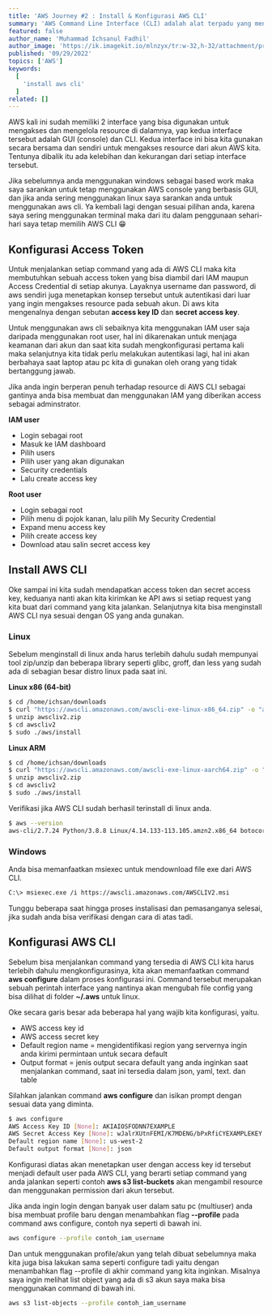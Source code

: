 ---
title: 'AWS Journey #2 : Install & Konfigurasi AWS CLI'
summary: 'AWS Command Line Interface (CLI) adalah alat terpadu yang menyediakan antarmuka yang konsisten untuk berinteraksi dengan semua bagian AWS'
featured: false
author_name: 'Muhammad Ichsanul Fadhil'
author_image: 'https://ik.imagekit.io/mlnzyx/tr:w-32,h-32/attachment/profile.webp'
published: '09/29/2022'
topics: ['AWS']
keywords:
  [
    'install aws cli'
  ]
related: []
---
AWS kali ini sudah memiliki 2 interface yang bisa digunakan untuk mengakses dan mengelola resource di dalamnya, yap kedua interface tersebut adalah GUI (console) dan CLI. Kedua interface ini bisa kita gunakan secara bersama dan sendiri untuk mengakses resource dari akun AWS kita. Tentunya dibalik itu ada kelebihan dan kekurangan dari setiap interface tersebut.

Jika sebelumnya anda menggunakan windows sebagai based work maka saya sarankan untuk tetap menggunakan AWS console yang berbasis GUI, dan jika anda sering menggunakan linux saya sarankan anda untuk menggunakan aws cli. Ya kembali lagi dengan sesuai pilihan anda, karena saya sering menggunakan terminal maka dari itu dalam penggunaan sehari-hari saya tetap memilih AWS CLI 😁

## Konfigurasi Access Token

Untuk menjalankan setiap command yang ada di AWS CLI maka kita membutuhkan sebuah access token yang bisa diambil dari IAM maupun Access Credential di setiap akunya. Layaknya username dan password, di aws sendiri juga menetapkan konsep tersebut untuk autentikasi dari luar yang ingin mengakses resource pada sebuah akun. Di aws kita mengenalnya dengan sebutan **access key ID** dan **secret access key**.

Untuk menggunakan aws cli sebaiknya kita menggunakan IAM user saja daripada menggunakan root user, hal ini dikarenakan untuk menjaga keamanan dari akun dan saat kita sudah mengkonfigurasi pertama kali maka selanjutnya kita tidak perlu melakukan autentikasi lagi, hal ini akan berbahaya saat laptop atau pc kita di gunakan oleh orang yang tidak bertanggung jawab.

Jika anda ingin berperan penuh terhadap resource di AWS CLI sebagai gantinya anda bisa membuat dan menggunakan IAM yang diberikan access sebagai adminstrator.

**IAM user**

* Login sebagai root
* Masuk ke IAM dashboard
* Pilih users
* Pilih user yang akan digunakan
* Security credentials
* Lalu create access key

**Root user**

* Login sebagai root
* Pilih menu di pojok kanan, lalu pilih My Security Credential
* Expand menu access key
* Pilih create access key
* Download atau salin secret access key

## Install AWS CLI

Oke sampai ini kita sudah mendapatkan access token dan secret access key, keduanya nanti akan kita kirimkan ke API aws si setiap request yang kita buat dari command yang kita jalankan. Selanjutnya kita bisa menginstall AWS CLI nya sesuai dengan OS yang anda gunakan.

### Linux

Sebelum menginstall di linux anda harus terlebih dahulu sudah mempunyai tool zip/unzip dan beberapa library seperti glibc, groff, dan less yang sudah ada di sebagian besar distro linux pada saat ini.

**Linux x86 (64-bit)**

```bash
$ cd /home/ichsan/downloads
$ curl "https://awscli.amazonaws.com/awscli-exe-linux-x86_64.zip" -o "awscliv2.zip"
$ unzip awscliv2.zip
$ cd awscliv2
$ sudo ./aws/install
```

**Linux ARM**

```bash
$ cd /home/ichsan/downloads
$ curl "https://awscli.amazonaws.com/awscli-exe-linux-aarch64.zip" -o "awscliv2.zip"
$ unzip awscliv2.zip
$ cd awscliv2
$ sudo ./aws/install
```

Verifikasi jika AWS CLI sudah berhasil terinstall di linux anda.

```bash
$ aws --version
aws-cli/2.7.24 Python/3.8.8 Linux/4.14.133-113.105.amzn2.x86_64 botocore/2.4.5
```

### Windows

Anda bisa memanfaatkan msiexec untuk mendownload file exe dari AWS CLI.

```bash
C:\> msiexec.exe /i https://awscli.amazonaws.com/AWSCLIV2.msi
```

Tunggu beberapa saat hingga proses instalisasi dan pemasanganya selesai, jika sudah anda bisa verifikasi dengan cara di atas tadi.

## Konfigurasi AWS CLI

Sebelum bisa menjalankan command yang tersedia di AWS CLI kita harus terlebih dahulu mengkonfigurasinya, kita akan memanfaatkan command **aws configure** dalam proses konfigurasi ini. Command tersebut merupakan sebuah perintah interface yang nantinya akan mengubah file config yang bisa dilihat di folder **~/.aws** untuk linux.

Oke secara garis besar ada beberapa hal yang wajib kita konfigurasi, yaitu.

* AWS access key id
* AWS access secret key
* Default region name = mengidentifikasi region yang servernya ingin anda kirimi permintaan untuk secara default
* Output format = jenis output secara default yang anda inginkan saat menjalankan command, saat ini tersedia dalam json, yaml, text. dan table

Silahkan jalankan command **aws configure** dan isikan prompt dengan sesuai data yang diminta.

```bash
$ aws configure
AWS Access Key ID [None]: AKIAIOSFODNN7EXAMPLE
AWS Secret Access Key [None]: wJalrXUtnFEMI/K7MDENG/bPxRfiCYEXAMPLEKEY
Default region name [None]: us-west-2
Default output format [None]: json
```

Konfigurasi diatas akan menetapkan user dengan access key id tersebut menjadi default user pada AWS CLI, yang berarti setiap command yang anda jalankan seperti contoh **aws s3 list-buckets** akan mengambil resource dan menggunakan permission dari akun tersebut.

Jika anda ingin login dengan banyak user dalam satu pc (multiuser) anda bisa membuat profile baru dengan menambahkan flag **--profile** pada command aws configure, contoh nya seperti di bawah ini.

```bash
aws configure --profile contoh_iam_username
```

Dan untuk menggunakan profile/akun yang telah dibuat sebelumnya maka kita juga bisa lakukan sama seperti configure tadi yaitu dengan menambahkan flag --profile di akhir command yang kita inginkan. Misalnya saya ingin melihat list object yang ada di s3 akun saya maka bisa menggunakan command di bawah ini.

```bash
aws s3 list-objects --profile contoh_iam_username
```

